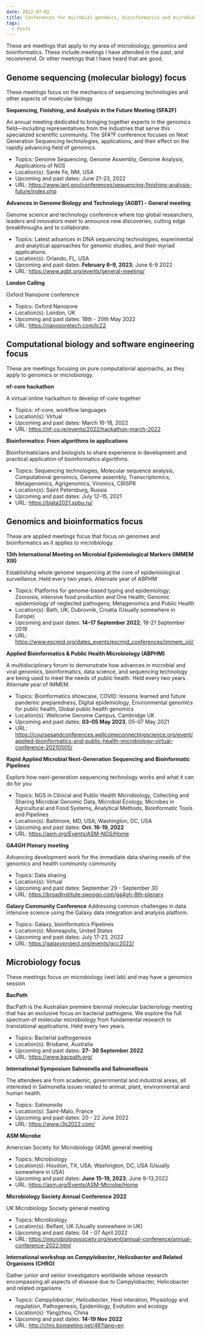 ```yaml
---
date: 2022-07-02
title: Conferences for microbial genomics, bioinformatics and microbiology
tags:
  - Posts
---
```


These are meetings that apply to my area of microbiology, genomics and bioinformatics.
These include meetings I have attended in the past, and recommend. Or other meetings that I have heard that are good.

## Genome sequencing (molecular biology) focus

These meetings focus on the mechanics of sequencing technologies and other aspects of moelcular biology

**Sequencing, Finishing, and Analysis in the Future Meeting (SFA2F)**

An annual meeting dedicated to bringing together experts in the genomics field—including representatives from the
industries that serve this specialized scientific community. The SFA²F conference focuses on Next Generation
Sequencing technologies, applications, and their effect on the rapidly advancing field of genomics.

- Topics: Genome Sequencing, Genome Assembly, Genome Analysis, Applications of NGS
- Location(s): Sante Fe, NM, USA
- Upcoming and past dates: June 21-23, 2022
- URL: https://www.lanl.gov/conferences/sequencing-finishing-analysis-future/index.php

**Advances in Genome Biology and Technology (AGBT) - General meeting**

Genome science and technology conference where top global researchers, leaders and innovators meet to
announce new discoveries, cutting edge breakthroughs and to collaborate.

- Topics: Latest advances in DNA sequencing technologies, experimental and analytical approaches
  for genomic studies, and their myriad applications.
- Location(s): Orlando, FL, USA
- Upcoming and past dates: **February 6–9, 2023**; June 6-9 2022
- URL: https://www.agbt.org/events/general-meeting/

**London Calling**

Oxford Nanopore conference

- Topics: Oxford Nanopore
- Location(s): London, UK
- Upcoming and past dates: 18th - 20th May 2022
- URL: https://nanoporetech.com/lc22

## Computational biology and software engineering focus

These are meetings focusing on pure computational approachs, as they apply to genomics or microbiology.

**nf-core hackathon**

A virtual online hackathon to develop nf-core together

- Topics: nf-core, workflow languages
- Location(s): Virtual
- Upcoming and past dates: March 16-18, 2022
- URL: https://nf-co.re/events/2022/hackathon-march-2022

**Bioinformatics: From algorithms to applications**

Bioinformaticians and biologists to share experience in development and practical application of bioinformatics algorithms.

- Topics: Sequencing technologies, Molecular sequence analysis, Computational genomics, Genome assembly, Transcriptomics, Metagenomics, Agrigenomics, Viromics, CRISPR
- Location(s): Saint Petersburg, Russia
- Upcoming and past dates: July 12–15, 2021
- URL: https://biata2021.spbu.ru/

## Genomics and bioinformatics focus

These are applied meetings focus that focus on genomes and bioinformatics as it applies to microbiology.

**13th International Meeting on Microbial Epidemiological Markers (IMMEM XIII)**

Establishing whole genome sequencing at the core of epidemiological surveillance. Held every two years. Alternate year of ABPHM

- Topics: Platforms for genome-based typing and epidemiology; Zoonosis, intensive food production and One Health; Genomic epidemiology of neglected pathogens; Metagenomics and Public Health
- Location(s): Bath, UK; Dubrovnik, Croatia (Usually somewhere in Europe)
- Upcoming and past dates: **14–17 September 2022**; 18-21 September 2019
- URL: https://www.escmid.org/dates_events/escmid_conferences/immem_xiii/

**Applied Bioinformatics & Public Health Microbiology (ABPHM)**

A multidisciplinary forum to demonstrate how advances in microbial and viral genomics, bioinformatics, data science, and sequencing technology are being used to meet the needs of public health.
Held every two years. Alternate year of IMMEM.

- Topics: Bioinformatics showcase, COVID: lessons learned and future pandemic preparedness, Digital epidemiology, Environmental genomics for public health, Global public health genomics
- Location(s): Wellcome Genome Campus, Cambridge UK
- Upcoming and past dates: **03–05 May 2023**, 05–07 May 2021
- URL: https://coursesandconferences.wellcomeconnectingscience.org/event/applied-bioinformatics-and-public-health-microbiology-virtual-conference-20210505/

**Rapid Applied Microbial Next-Generation Sequencing and Bioinformatic Pipelines**

Explore how next-generation sequencing technology works and what it can do for you

- Topics: NGS in Clinical and Public Health Microbiology, Collecting and Sharing Microbial Genomic Data, Microbial Ecology, Microbes in Agricultural and Food Systems, Analytical Methods, Bioinformatic Tools and Pipelines ​
- Location(s): Baltimore, MD, USA; Washington, DC, USA
- Upcoming and past dates: **Oct. 16-19, 2022**
- URL: https://asm.org/Events/ASM-NGS/Home

**GA4GH Plenary meeting**

Advancing development work for the immediate data sharing needs of the genomics and health community community

- Topics: Data sharing
- Location(s): Virtual
- Upcoming and past dates: September 29 - September 30
- URL: https://broadinstitute.swoogo.com/ga4gh-8th-plenary

**Galaxy Community Conference**
Addressing common challenges in data intensive science using the Galaxy data integration and analysis platform.

- Topics: Galaxy, bioinformatics Pipelines
- Location(s): Minneapolis, United States
- Upcoming and past dates: July 17-23, 2022
- URL: https://galaxyproject.org/events/gcc2022/

## Microbiology focus

These meetings focus on microbiology (wet lab) and may have a genomics session

**BacPath**

BacPath is the Australian premiere biennial molecular bacteriology meeting that has an exclusive focus on bacterial pathogens.
We explore the full spectrum of molecular microbiology from fundamental research to translational applications. Held every two years.

- Topics: Bacterial pathogenesis
- Location(s): Brisbane, Australia
- Upcoming and past dates: **27- 30 September 2022**
- URL: https://www.bacpath.org/

**International Symposium Salmonella and Salmonellosis**

The attendees are from academic, governmental and industrial areas, all interested in Salmonella issues related to animal, plant, environmental and human health.

- Topics: _Salmonella_
- Location(s): Saint-Malo, France
- Upcoming and past dates: 20 - 22 June 2022
- URL: https://www.i3s2022.com/

**ASM Microbe**

Americian Society for Microbiology (ASM) general meeting

- Topics: Microbiology
- Location(s): Houston, TX, USA; Washington, DC, USA (Usually somewhere in USA)
- Upcoming and past dates: **June 15-19, 2023**; June 9-13,2022
- URL: https://asm.org/Events/ASM-Microbe/Home

**Microbiology Society Annual Conference 2022**

UK Microbiology Society general meeting

- Topics: Microbiology
- Location(s): Belfast, UK (Usually somewhere in UK)
- Upcoming and past dates: 04 - 07 April 2022
- URL: https://microbiologysociety.org/event/annual-conference/annual-conference-2022.html

**International workshop on *Campylobacter*, *Helicobacter* and Related Organisms (CHRO)**

Gather junior and senior investigators worldwide whose research encompassing all aspects of disease due to Campylobacter, Helicobacter and related organisms

- Topics: _Campylobacter_, *Helicobacter*, Host interation, Physiology and regulation, Pathogenesis, Epidemilogy, Evolution and ecology
- Location(s): Yangzhou, China
- Upcoming and past dates: **14-19 Nov 2022**
- URL: http://chro.bomeeting.net/46?lang=en

